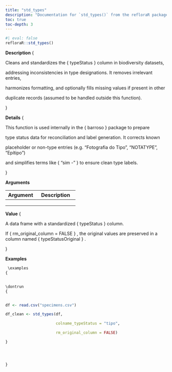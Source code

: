 ```yaml
---
title: "std_types"
description: "Documentation for `std_types()` from the refloraR package."
toc: true
toc-depth: 3
---
```

 
```r
#| eval: false
refloraR::std_types()
```

 **Description**
 \description
{


Cleans and standardizes the 
\code
{
typeStatus
}
 column in biodiversity datasets,

addressing inconsistencies in type designations. It removes irrelevant entries,

harmonizes formatting, and optionally fills missing values if present in other

duplicate records (assumed to be handled outside this function).

} 

 **Details**
 \details
{


This function is used internally in the 
\code
{
barroso
}
 package to prepare

type status data for reconciliation and label generation. It corrects known

placeholder or non-type entries (e.g. “Fotografia do Tipo”, “NOTATYPE”, “Epítipo”)

and simplifies terms like 
\code
{
"sim -"
}
 to ensure clean type labels.

} 

 **Arguments**

| Argument | Description |
|----------|-------------|
| \item  { df }  { A data frame containing type designation records. } | \item  { df }  { A data frame containing type designation records. } |
| \item  { colname_typeStatus }  { Name of the column holding type status information (default:  \code { "typeStatus" } | \item  { colname_typeStatus }  { Name of the column holding type status information (default:  \code { "typeStatus" } |
| \item  { rm_original_column }  { Logical; if  \code { TRUE } | \item  { rm_original_column }  { Logical; if  \code { TRUE } | 

 **Value**
 \value
{


A data frame with a standardized 
\code
{
typeStatus
}
 column.

If 
\code
{
rm_original_column = FALSE
}
, the original values are preserved in a column named 
\code
{
typeStatusOriginal
}
.

} 

 **Examples**
```r
 \examples
{


\dontrun
{


df <- read.csv("specimens.csv")

df_clean <- std_types(df,

                      colname_typeStatus = "tipo",

                      rm_original_column = FALSE)

}




} 
```
